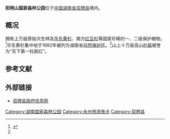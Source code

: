 {{Infobox park
| 名称       = 阳明山国家森林公园
| 图片       = Gate of Yangmingshan National Forest Park (Hunan).jpg
| 图片说明   = 阳明山国家森林公园大门
| 地图       = China Hunan
| 坐标       = {{coord|26.065943|N|111.9461|E|type:park_region:China|format=dms|display=it}}
| 分类       = 公共公园
| 地点       = {{CHN}}[[湖南省|湖南省]][[双牌县|双牌县]]
| 海拔高度   = 
| 面积       = {{convert|6666666.67|m2|adj=on}}
| 前身       = 
| 建成       = {{Start date|1992}}
| 建立者     = 
| 行政管理者 = [[湖南省人民政府|湖南省人民政府]]
| 开放时间   = 
| 状态       = 全年开放
| 物种       = 
| 植物       = 
| 官方网站   = 
}}
'''阳明山国家森林公园'''位于[[中华人民共和国|中国]][[湖南省|湖南省]][[双牌县|双牌县]]境内。

==概况==
拥有上万亩原始次生林及[[华东|华东]][[黄杉|黄杉]]、南方[[红豆杉|红豆杉]]等国家珍稀的一、二级保护植物。<ref name="#1">{{cite web |url=http://www.sp.gov.cn/news/2007-5-29/35lian.com2007529105137.html |title=存档副本 |accessdate=2007-09-10 |deadurl=yes |archiveurl=https://web.archive.org/web/20070928004315/http://www.sp.gov.cn/news/2007-5-29/35lian.com2007529105137.html |archivedate=2007-09-28 }}</ref>华东黄杉集中地于1982年被列为湖南省[[自然保护区|自然保护区]]。<ref name="#1"/>山上十万亩高山[[杜鹃|杜鹃]]被誉为“天下第一杜鹃红”。

==参考文献==
{{reflist}}

==外部链接==
{{Commons category|Yangmingshan National Forest Park (Hunan)}}
* {{zh-cn}} [http://www.sp.gov.cn/ 双牌县政府信息网] {{Wayback|url=http://www.sp.gov.cn/ |date=20070826155249 }}

{{DEFAULTSORT:Yang阳明山国家森林公园}}
[[Category:湖南国家森林公园|Category:湖南国家森林公园]]
[[Category:永州旅游景点|Category:永州旅游景点]]
[[Category:双牌县|Category:双牌县]]